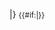 |}<!--
--><small><!--
-->{{#if:{{{nt|}}}|{{{nt}}}}}<!--
--></small><!--

--><noinclude>{{template doc}}</noinclude>